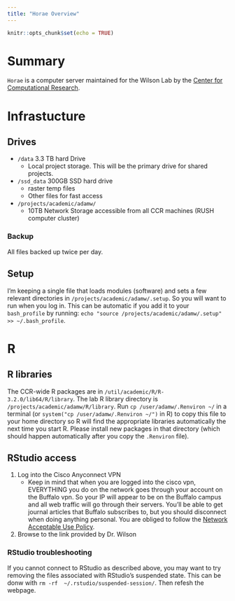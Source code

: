 ```yaml
---
title: "Horae Overview"
---
```


```r
knitr::opts_chunk$set(echo = TRUE)
```

# Summary
`Horae` is a computer server maintained for the Wilson Lab by the [Center for Computational Research](https://www.buffalo.edu/ccr.html).

# Infrastucture

## Drives

* `/data` 3.3 TB hard Drive
    * Local project storage.  This will be the primary drive for shared projects.
* `/ssd_data` 300GB SSD hard drive
    * raster temp files
    * Other files for fast access
* `/projects/academic/adamw/`  
    * 10TB Network Storage accessible from all CCR machines (RUSH computer cluster)

### Backup
  All files backed up twice per day.  

## Setup
I'm keeping a single file that loads modules (software) and sets a few relevant directories in ` /projects/academic/adamw/.setup`.  So you will want to run when you log in.  This can be automatic if you add it to your `bash_profile` by running:
`echo "source /projects/academic/adamw/.setup" >> ~/.bash_profile`.  

# R

## R libraries
 The CCR-wide R packages are in `/util/academic/R/R-3.2.0/lib64/R/library`.  The lab R library directory is `/projects/academic/adamw/R/library`.  Run `cp /user/adamw/.Renviron ~/` in a terminal  (or `system("cp /user/adamw/.Renviron ~/")` in R) to copy this file to your home directory so R will find the appropriate libraries automatically the next time you start R.  Please install new packages in that directory (which should happen automatically after you copy the `.Renviron` file).

## RStudio access
 
1.  Log into the Cisco Anyconnect VPN
    * Keep in mind that when you are logged into the cisco vpn, EVERYTHING you do on the network goes through your account on the Buffalo vpn.  So your IP will appear to be on the Buffalo campus and all web traffic will go through their servers.  You'll be able to get journal articles that Buffalo subscribes to, but you should disconnect when doing anything personal.  You are obliged to follow the [Network Acceptable Use Policy](https://www.buffalo.edu/content/dam/www/ubit/it-policies/Computing%20and%20Network%20Use%20Policy.pdf).
2. Browse to the link provided by Dr. Wilson

### RStudio troubleshooting
If you cannot connect to RStudio as described above, you may want to try removing the files associated with RStudio's suspended state.  This can be donw with `rm -rf  ~/.rstudio/suspended-session/`.  Then refesh the webpage.